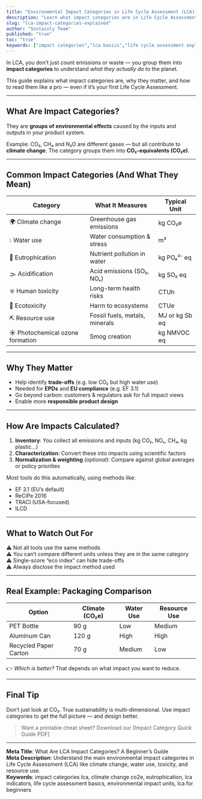 ```yaml
---
title: "Environmental Impact Categories in Life Cycle Assessment (LCA): Explained"
description: "Learn what impact categories are in Life Cycle Assessment (LCA), why they matter, and how to interpret results like climate change, eutrophication, or water use."
slug: "lca-impact-categories-explained"
author: "Sustainly Team"
published: "true"
toc: "true"
keywords: ["impact categories","lca basics","life cycle assessment explained","climate change co2e","water use lca","toxicity lca","environmental indicators","sustainability metrics"]
---
```


In LCA, you don’t just count emissions or waste — you group them into **impact categories** to understand _what they actually do_ to the planet.

This guide explains what impact categories are, why they matter, and how to read them like a pro — even if it’s your first Life Cycle Assessment.

---

## What Are Impact Categories?

They are **groups of environmental effects** caused by the inputs and outputs in your product system.

Example: CO₂, CH₄ and N₂O are different gases — but all contribute to **climate change**. The category groups them into **CO₂-equivalents (CO₂e)**.

---

## Common Impact Categories (And What They Mean)

| Category                         | What It Measures               | Typical Unit   |
| -------------------------------- | ------------------------------ | -------------- |
| 🌍 Climate change                | Greenhouse gas emissions       | kg CO₂e        |
| 💧 Water use                     | Water consumption & stress     | m³             |
| 🌱 Eutrophication                | Nutrient pollution in water    | kg PO₄³⁻ eq    |
| 🌫️ Acidification                | Acid emissions (SO₂, NOₓ)      | kg SO₂ eq      |
| ☣️ Human toxicity                | Long-term health risks         | CTUh           |
| 🧪 Ecotoxicity                   | Harm to ecosystems             | CTUe           |
| ⛏️ Resource use                  | Fossil fuels, metals, minerals | MJ or kg Sb eq |
| ☀️ Photochemical ozone formation | Smog creation                  | kg NMVOC eq    |

---

## Why They Matter

- Help identify **trade-offs** (e.g. low CO₂ but high water use)
- Needed for **EPDs** and **EU compliance** (e.g. EF 3.1)
- Go beyond carbon: customers & regulators ask for full impact views
- Enable more **responsible product design**

---

## How Are Impacts Calculated?

1. **Inventory**: You collect all emissions and inputs (kg CO₂, NOₓ, CH₄, kg plastic…)
2. **Characterization**: Convert these into impacts using scientific factors
3. **Normalization & weighting** _(optional)_: Compare against global averages or policy priorities

Most tools do this automatically, using methods like:

- EF 3.1 (EU’s default)
- ReCiPe 2016
- TRACI (USA-focused)
- ILCD

---

## What to Watch Out For

⚠️ Not all tools use the same methods\
⚠️ You can’t compare different units unless they are in the same category\
⚠️ Single-score “eco index” can hide trade-offs\
⚠️ Always disclose the impact method used

---

## Real Example: Packaging Comparison

| Option                | Climate (CO₂e) | Water Use | Resource Use |
| --------------------- | -------------- | --------- | ------------ |
| PET Bottle            | 90 g           | Low       | Medium       |
| Aluminum Can          | 120 g          | High      | High         |
| Recycled Paper Carton | 70 g           | Medium    | Low          |

👉 _Which is better?_ That depends on what impact you want to reduce.

---

## Final Tip

Don’t just look at CO₂. True sustainability is multi-dimensional. Use impact categories to get the full picture — and design better.

> Want a printable cheat sheet? Download our [Impact Category Quick Guide PDF]

---

**Meta Title**: What Are LCA Impact Categories? A Beginner’s Guide\
**Meta Description**: Understand the main environmental impact categories in Life Cycle Assessment (LCA) like climate change, water use, toxicity, and resource use.\
**Keywords**: impact categories lca, climate change co2e, eutrophication, lca indicators, life cycle assessment basics, environmental impact units, lca for beginners